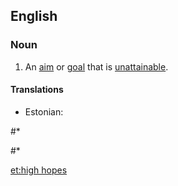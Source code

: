 ==English==

===Noun===
{{head|en|noun|head=[[high]] [[hopes]]}}

# An [[aim]] or [[goal]] that is [[unattainable]].

====Translations====
{{trans-top|an unattainable goal}}
* Estonian: {{t|et|suured lootused}}
{{trans-mid}}
{{trans-bottom}}

#* {{quote-song
|composer={{w|Sammy Cahn}} (lyrics), {{w|Jimmy Van Heusen}} (music)
|artist=sung by {{w|Frank Sinatra}} and {{w|Eddie Hodges}}
|title=High Hopes
|url=
|album=
|year=1959
|passage=Just what makes that little old [[ant]] / think he'll move a big rubber plant?<br />Anyone knows an ant can't / move a [[rubber tree]] plant,<br />but he's got '''high hopes''' / he's got '''high hopes''';<br />he's got '''high''' [[pie in the sky|in the sky]] / [[apple pie]] '''hopes'''…
|note=in the film {{w|A Hole in the Head}}}}
#* {{quote-journal
|date=February 4, 2011
|author=Gareth Roberts
|title=Wales 19-26 England
|work=BBC
|url=http://news.bbc.co.uk/sport2/hi/rugby_union/9386391.stm
|page=
|passage=They will now host Italy at Twickenham next Saturday, one of three successive home games, with '''high hopes''' of launching a serious title tilt for the first time in eight years.}}

<!--WTF are these doing here? - Jackofclubs
===See also===
*[[Don Quixote]] and the [[impossible dream]]
*[[Willy Wonka]]
*[[there's no place like home]]
-->

[[et:high hopes]]